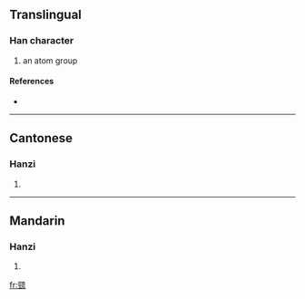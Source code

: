 {{also|巯}}
==Translingual==

===Han character===
{{Han char|rn=48|rad=工|as=10|sn=13|four=1011<sub>2</sub>|canj=一一卜戈山 (MMYIU)}}

# an atom group

====References====
* {{Han ref|kx=0326.051|hdz=10414.040|uh=5DF0|ud=24048|bh=DD57|bd=56663}}

----

==Cantonese==

===Hanzi===
{{yue-hanzi|jyut=|y=kau4}}

# {{defn|Cantonese}}

----

==Mandarin==

===Hanzi===
{{cmn-hanzi|sim=巯|pin=[[qiú]] ([[qiu2]])|wg=ch'iu<sup>2</sup>}}

# {{defn|Mandarin}}

[[fr:巰]]